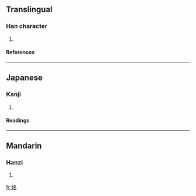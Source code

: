 ==Translingual==
===Han character===
{{Han char|rn=38|rad=女|as=06|sn=9|four=4746<sub>2</sub>|canj=女弓戈口 (VNIR)}}
# {{defn|Han|sort=女06}}
====References====
{{Han ref|kx=0261.020|dkj=06237|dj=0527.070|hdz=21047.020|uh=59F3|ud=23027|bh=CE71|bd=52849}}
----
==Japanese==
===Kanji===
{{ja-kanji|grade=|rs=女06}}
# {{defn|Japanese}} 
====Readings====
{{ja-readings|on=[[べい]] (bei), [[みょう]] (myō)|kun=[[みめよい]] (mimeyoi)}}
----
==Mandarin==
===Hanzi===
{{cmn-hanzi|pin=[[mǐng]] (ming3)|wg=ming<sup>3</sup>}}
# {{defn|Mandarin}}

[[fr:姳]]